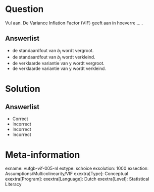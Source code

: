 Question
========

Vul aan. De Variance Inflation Factor (VIF) geeft aan in hoeverre ... .

Answerlist
----------
* de standaardfout van $b_{j}$ wordt vergroot.
* de standaardfout van $b_{j}$ wordt verkleind.
* de verklaarde variantie van y wordt vergroot.
* de verklaarde variantie van y wordt verkleind.


Solution
========

Answerlist
----------
* Correct
* Incorrect
* Incorrect
* Incorrect

Meta-information
================
exname: vufgb-vif-005-nl
extype: schoice
exsolution: 1000
exsection: Assumptions/Multicolinearity/VIF
exextra[Type]: Conceptual
exextra[Program]: 
exextra[Language]: Dutch
exextra[Level]: Statistical Literacy
